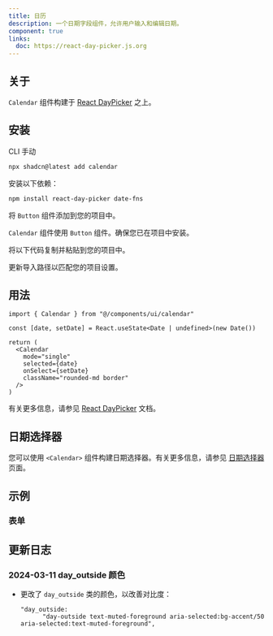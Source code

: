 ```yaml
---
title: 日历
description: 一个日期字段组件，允许用户输入和编辑日期。
component: true
links:
  doc: https://react-day-picker.js.org
---
```


<ComponentPreview
  name="calendar-demo"
  title="日历"
  description="显示当前日期的日历."
/>

## 关于

`Calendar` 组件构建于 [React DayPicker](https://react-day-picker.js.org) 之上。

## 安装

<CodeTabs>

<TabsList>
  <TabsTrigger value="cli">CLI</TabsTrigger>
  <TabsTrigger value="manual">手动</TabsTrigger>
</TabsList>
<TabsContent value="cli">

```bash
npx shadcn@latest add calendar
```

</TabsContent>

<TabsContent value="manual">

<Steps>

<Step>安装以下依赖：</Step>

```bash
npm install react-day-picker date-fns
```

<Step>将 `Button` 组件添加到您的项目中。</Step>

`Calendar` 组件使用 `Button` 组件。确保您已在项目中安装。

<Step>将以下代码复制并粘贴到您的项目中。</Step>

<ComponentSource name="calendar" />

<Step>更新导入路径以匹配您的项目设置。</Step>

</Steps>

</TabsContent>

</CodeTabs>

## 用法

```tsx
import { Calendar } from "@/components/ui/calendar"
```

```tsx
const [date, setDate] = React.useState<Date | undefined>(new Date())

return (
  <Calendar
    mode="single"
    selected={date}
    onSelect={setDate}
    className="rounded-md border"
  />
)
```

有关更多信息，请参见 [React DayPicker](https://react-day-picker.js.org) 文档。

## 日期选择器

您可以使用 `<Calendar>` 组件构建日期选择器。有关更多信息，请参见 [日期选择器](/docs/components/date-picker) 页面。

## 示例

### 表单

<ComponentPreview name="calendar-form" />

## 更新日志

### 2024-03-11 day_outside 颜色

- 更改了 `day_outside` 类的颜色，以改善对比度：

  ```tsx showLineNumbers title="calendar.tsx"
  "day_outside:
        "day-outside text-muted-foreground aria-selected:bg-accent/50 aria-selected:text-muted-foreground",
  ```